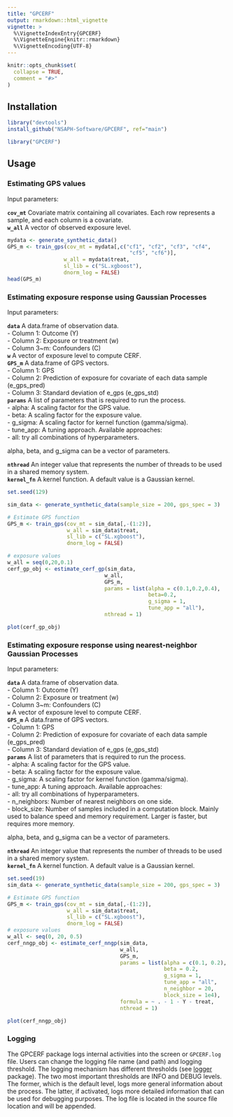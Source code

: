 ```yaml
---
title: "GPCERF"
output: rmarkdown::html_vignette
vignette: >
  %\VignetteIndexEntry{GPCERF}
  %\VignetteEngine{knitr::rmarkdown}
  %\VignetteEncoding{UTF-8}
---
```


```r
knitr::opts_chunk$set(
  collapse = TRUE,
  comment = "#>"
)
```

## Installation

```r
library("devtools")
install_github("NSAPH-Software/GPCERF", ref="main")
```
```r
library("GPCERF")
```


## Usage

### Estimating GPS values

Input parameters:

**`cov_mt`** Covariate matrix containing all covariates. Each row represents a 
sample, and each column is a covariate.   
**`w_all`** A vector of observed exposure level.    

```r
mydata <- generate_synthetic_data()
GPS_m <- train_gps(cov_mt = mydata[,c("cf1", "cf2", "cf3", "cf4",
                                       "cf5", "cf6")],
                  w_all = mydata$treat,
                  sl_lib = c("SL.xgboost"),
                  dnorm_log = FALSE)
head(GPS_m)
```

### Estimating exposure response using Gaussian Processes

Input parameters:

**`data`** A data.frame of observation data.   
  - Column 1: Outcome (Y)   
  - Column 2: Exposure or treatment (w)   
  - Column 3~m: Confounders (C)   
**`w`** A vector of exposure level to compute CERF.   
**`GPS_m`** A data.frame of GPS vectors.   
  - Column 1: GPS   
  - Column 2: Prediction of exposure for covariate of each data sample (e_gps_pred)   
  - Column 3: Standard deviation of e_gps (e_gps_std)   
**`params`** A list of parameters that is required to run the process.     
  - alpha: A scaling factor  for the GPS value.   
  - beta: A scaling factor for the exposure value.   
  - g_sigma: A scaling factor for kernel function (gamma/sigma).   
  - tune_app: A tuning approach. Available approaches:   
    - all: try all combinations of hyperparameters.   

alpha, beta, and g_sigma can be a vector of parameters. 

**`nthread`** An integer value that represents the number of threads to be used in a shared memory system.    
**`kernel_fn`** A kernel function. A default value is a Gaussian kernel.    

```r
set.seed(129)

sim_data <- generate_synthetic_data(sample_size = 200, gps_spec = 3)

# Estimate GPS function
GPS_m <- train_gps(cov_mt = sim_data[,-(1:2)],
                   w_all = sim_data$treat,
                   sl_lib = c("SL.xgboost"),
                   dnorm_log = FALSE)

# exposure values
w_all = seq(0,20,0.1)
cerf_gp_obj <- estimate_cerf_gp(sim_data,
                               w_all,
                               GPS_m,
                               params = list(alpha = c(0.1,0.2,0.4),
                                             beta=0.2,
                                             g_sigma = 1,
                                             tune_app = "all"),
                               nthread = 1)

plot(cerf_gp_obj)
```

### Estimating exposure response using nearest-neighbor Gaussian Processes

Input parameters:

**`data`** A data.frame of observation data.   
  - Column 1: Outcome (Y)   
  - Column 2: Exposure or treatment (w)   
  - Column 3~m: Confounders (C)   
**`w`** A vector of exposure level to compute CERF.   
**`GPS_m`** A data.frame of GPS vectors.   
  - Column 1: GPS   
  - Column 2: Prediction of exposure for covariate of each data sample (e_gps_pred)   
  - Column 3: Standard deviation of e_gps (e_gps_std)   
**`params`** A list of parameters that is required to run the process.    
  - alpha: A scaling factor  for the GPS value.   
  - beta: A scaling factor for the exposure value.   
  - g_sigma: A scaling factor for kernel function (gamma/sigma).   
  - tune_app: A tuning approach. Available approaches:   
    - all: try all combinations of hyperparameters.   
  - n_neighbors: Number of nearest neighbors on one side.    
  - block_size: Number of samples included in a computation block. Mainly used to balance speed and memory requirement. Larger \code{block_size} is faster, but requires more memory.    

alpha, beta, and g_sigma can be a vector of parameters. 

**`nthread`** An integer value that represents the number of threads to be used in a shared memory system.    
**`kernel_fn`** A kernel function. A default value is a Gaussian kernel.    

```r
set.seed(19)
sim_data <- generate_synthetic_data(sample_size = 200, gps_spec = 3)

# Estimate GPS function
GPS_m <- train_gps(cov_mt = sim_data[,-(1:2)],
                   w_all = sim_data$treat,
                   sl_lib = c("SL.xgboost"),
                   dnorm_log = FALSE)
# exposure values
w_all <- seq(0, 20, 0.5)
cerf_nngp_obj <- estimate_cerf_nngp(sim_data,
                                    w_all,
                                    GPS_m,
                                    params = list(alpha = c(0.1, 0.2),
                                                  beta = 0.2,
                                                  g_sigma = 1,
                                                  tune_app = "all",
                                                  n_neighbor = 20,
                                                  block_size = 1e4),
                                    formula = ~ . - 1 - Y - treat,
                                    nthread = 1)

plot(cerf_nngp_obj)
```

### Logging

The GPCERF package logs internal activities into the screen or `GPCERF.log` file. Users can change the logging file name (and path) and logging threshold. The logging mechanism has different thresholds (see [logger](https://cran.r-project.org/package=logger) package). The two most important thresholds are INFO and DEBUG levels. The former, which is the default level, logs more general information about the process. The latter, if activated, logs more detailed information that can be used for debugging purposes. The log file is located in the source file location and will be appended. 
